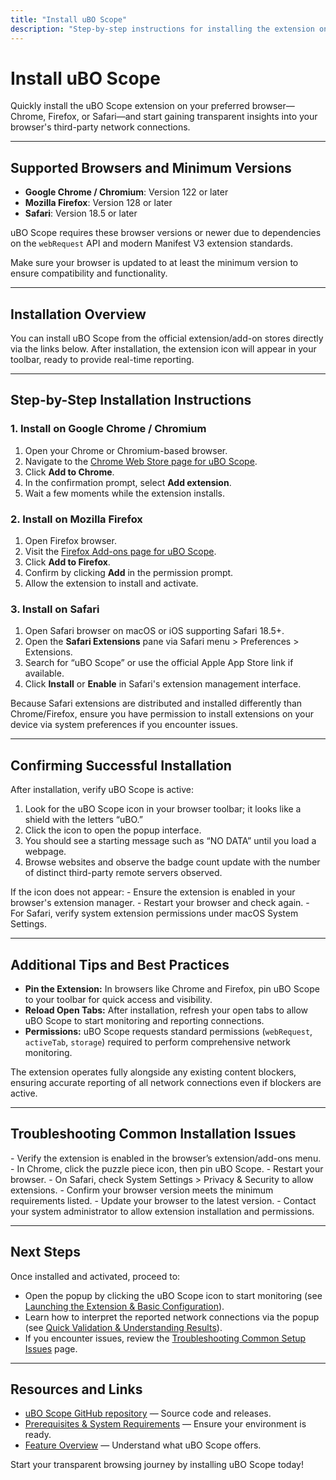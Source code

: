 ```yaml
---
title: "Install uBO Scope"
description: "Step-by-step instructions for installing the extension on the most popular browsers: Chrome, Firefox, and Safari. Includes direct links to extension stores and tips for confirming successful installation, so users can get started in just a few minutes."
---
```


# Install uBO Scope

Quickly install the uBO Scope extension on your preferred browser—Chrome, Firefox, or Safari—and start gaining transparent insights into your browser's third-party network connections.

---

## Supported Browsers and Minimum Versions

- **Google Chrome / Chromium**: Version 122 or later
- **Mozilla Firefox**: Version 128 or later
- **Safari**: Version 18.5 or later

uBO Scope requires these browser versions or newer due to dependencies on the `webRequest` API and modern Manifest V3 extension standards.

<Check>
Make sure your browser is updated to at least the minimum version to ensure compatibility and functionality.
</Check>

---

## Installation Overview

You can install uBO Scope from the official extension/add-on stores directly via the links below. After installation, the extension icon will appear in your toolbar, ready to provide real-time reporting.

---

## Step-by-Step Installation Instructions

### 1. Install on Google Chrome / Chromium

1. Open your Chrome or Chromium-based browser.
2. Navigate to the [Chrome Web Store page for uBO Scope](https://chromewebstore.google.com/detail/ubo-scope/bbdpgcaljkaaigfcomhidmneffjjjfgp).
3. Click **Add to Chrome**.
4. In the confirmation prompt, select **Add extension**.
5. Wait a few moments while the extension installs.

### 2. Install on Mozilla Firefox

1. Open Firefox browser.
2. Visit the [Firefox Add-ons page for uBO Scope](https://addons.mozilla.org/firefox/addon/ubo-scope/).
3. Click **Add to Firefox**.
4. Confirm by clicking **Add** in the permission prompt.
5. Allow the extension to install and activate.

### 3. Install on Safari

1. Open Safari browser on macOS or iOS supporting Safari 18.5+.
2. Open the **Safari Extensions** pane via Safari menu > Preferences > Extensions.
3. Search for “uBO Scope” or use the official Apple App Store link if available.
4. Click **Install** or **Enable** in Safari's extension management interface.

<Tip>
Because Safari extensions are distributed and installed differently than Chrome/Firefox, ensure you have permission to install extensions on your device via system preferences if you encounter issues.
</Tip>

---

## Confirming Successful Installation

After installation, verify uBO Scope is active:

1. Look for the uBO Scope icon in your browser toolbar; it looks like a shield with the letters “uBO.”
2. Click the icon to open the popup interface.
3. You should see a starting message such as “NO DATA” until you load a webpage.
4. Browse websites and observe the badge count update with the number of distinct third-party remote servers observed.

<Check>
If the icon does not appear:
- Ensure the extension is enabled in your browser's extension manager.
- Restart your browser and check again.
- For Safari, verify system extension permissions under macOS System Settings.
</Check>

---

## Additional Tips and Best Practices

- **Pin the Extension:** In browsers like Chrome and Firefox, pin uBO Scope to your toolbar for quick access and visibility.
- **Reload Open Tabs:** After installation, refresh your open tabs to allow uBO Scope to start monitoring and reporting connections.
- **Permissions:** uBO Scope requests standard permissions (`webRequest`, `activeTab`, `storage`) required to perform comprehensive network monitoring.

<Note>
The extension operates fully alongside any existing content blockers, ensuring accurate reporting of all network connections even if blockers are active.
</Note>

---

## Troubleshooting Common Installation Issues

<AccordionGroup title="Troubleshooting Installation">
<Accordion title="uBO Scope icon not visible after installation">
- Verify the extension is enabled in the browser’s extension/add-ons menu.
- In Chrome, click the puzzle piece icon, then pin uBO Scope.
- Restart your browser.
- On Safari, check System Settings > Privacy & Security to allow extensions.
</Accordion>
<Accordion title="Unable to install due to browser version">
- Confirm your browser version meets the minimum requirements listed.
- Update your browser to the latest version.
</Accordion>
<Accordion title="Installation blocked by company or system policies">
- Contact your system administrator to allow extension installation and permissions.
</Accordion>
</AccordionGroup>

---

## Next Steps

Once installed and activated, proceed to:

- Open the popup by clicking the uBO Scope icon to start monitoring (see [Launching the Extension & Basic Configuration](/getting-started/first-use/launching-popup)).
- Learn how to interpret the reported network connections via the popup (see [Quick Validation & Understanding Results](/getting-started/first-use/quick-validation)).
- If you encounter issues, review the [Troubleshooting Common Setup Issues](/getting-started/first-use/troubleshooting) page.

---

## Resources and Links

- [uBO Scope GitHub repository](https://github.com/gorhill/uBO-Scope) — Source code and releases.
- [Prerequisites & System Requirements](/getting-started/setup-overview/prerequisites) — Ensure your environment is ready.
- [Feature Overview](/overview/use-cases-features/feature-overview) — Understand what uBO Scope offers.

Start your transparent browsing journey by installing uBO Scope today!
